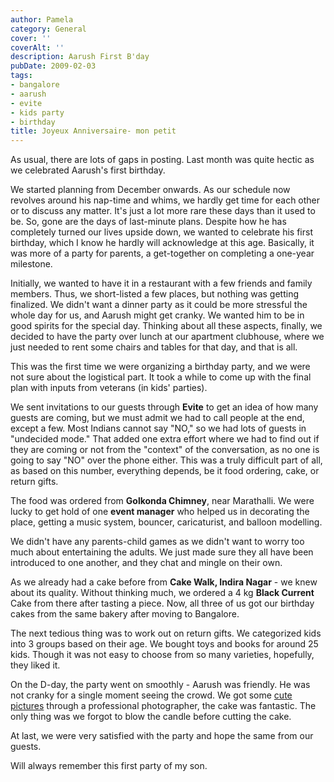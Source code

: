 ```yaml
---
author: Pamela
category: General
cover: ''
coverAlt: ''
description: Aarush First B'day
pubDate: 2009-02-03
tags:
- bangalore
- aarush
- evite
- kids party
- birthday
title: Joyeux Anniversaire- mon petit
---
```


As usual, there are lots of gaps in posting. Last month was quite hectic as we celebrated Aarush's first birthday.

We started planning from December onwards. As our schedule now revolves around his nap-time and whims, we hardly get time for each other or to discuss any matter. It's just a lot more rare these days than it used to be. So, gone are the days of last-minute plans. Despite how he has completely turned our lives upside down, we wanted to celebrate his first birthday, which I know he hardly will acknowledge at this age. Basically, it was more of a party for parents, a get-together on completing a one-year milestone.

Initially, we wanted to have it in a restaurant with a few friends and family members. Thus, we short-listed a few places, but nothing was getting finalized. We didn't want a dinner party as it could be more stressful the whole day for us, and Aarush might get cranky. We wanted him to be in good spirits for the special day. Thinking about all these aspects, finally, we decided to have the party over lunch at our apartment clubhouse, where we just needed to rent some chairs and tables for that day, and that is all.

This was the first time we were organizing a birthday party, and we were not sure about the logistical part. It took a while to come up with the final plan with inputs from veterans (in kids' parties).

We sent invitations to our guests through **Evite** to get an idea of how many guests are coming, but we must admit we had to call people at the end, except a few. Most Indians cannot say "NO," so we had lots of guests in "undecided mode." That added one extra effort where we had to find out if they are coming or not from the "context" of the conversation, as no one is going to say "NO" over the phone either. This was a truly difficult part of all, as based on this number, everything depends, be it food ordering, cake, or return gifts.

The food was ordered from **Golkonda Chimney**, near Marathalli. We were lucky to get hold of one **event manager** who helped us in decorating the place, getting a music system, bouncer, caricaturist, and balloon modelling.

We didn't have any parents-child games as we didn't want to worry too much about entertaining the adults. We just made sure they all have been introduced to one another, and they chat and mingle on their own.

As we already had a cake before from **Cake Walk, Indira Nagar** - we knew about its quality. Without thinking much, we ordered a 4 kg **Black Current** Cake from there after tasting a piece. Now, all three of us got our birthday cakes from the same bakery after moving to Bangalore.

The next tedious thing was to work out on return gifts. We categorized kids into 3 groups based on their age. We bought toys and books for around 25 kids. Though it was not easy to choose from so many varieties, hopefully, they liked it.


On the D-day, the party went on smoothly - Aarush was friendly. He was not cranky for a single moment seeing the crowd. We got some [cute pictures]() through a professional photographer, the cake was fantastic. The only thing was we forgot to blow the candle before cutting the cake.

At last, we were very satisfied with the party and hope the same from our guests.

Will always remember this first party of my son.